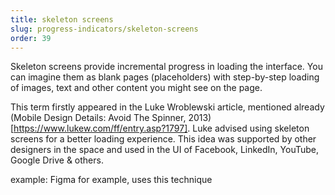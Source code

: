 ```yaml
---
title: skeleton screens
slug: progress-indicators/skeleton-screens
order: 39
---
```


<SlideTemplate title="What about Skeleton screens?">

Skeleton screens provide incremental progress in loading the interface. You can imagine them as blank pages (placeholders) with step-by-step loading of images, text and other content you might see on the page.  

This term firstly appeared in the Luke Wroblewski article, mentioned already (Mobile Design Details: Avoid The Spinner, 2013)[https://www.lukew.com/ff/entry.asp?1797]. Luke advised using skeleton screens for a better loading experience. This idea was supported by other designers in the space and used in the UI of Facebook, LinkedIn, YouTube, Google Drive & others.   

example: Figma for example, uses this technique

</SlideTemplate>